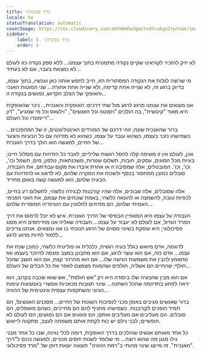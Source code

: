 ```yaml
---
title: מרד פסיכולוגי
locale: he
statusTranslation: automatic
coverImage: https://res.cloudinary.com/xmfm6mhw3gwctndtcubgx2rptnae/image/upload/v1740468922/small_cover_tratado_de_psicologia_revolucionaria_a4c0dca4e0.webp
sidebar:
    label: 3. מרד פסיכולוגי
    order: 3
---
```

לא יזיק להזכיר לקוראינו שקיים נקודה מתמטית בתוך עצמנו... ללא ספק נקודה כזו לעולם לא נמצאת בעבר, וגם לא בעתיד...

מי שרוצה לגלות את הנקודה המסתורית הזו, חייב לחפש אותה כאן ועכשיו, בתוך עצמו, בדיוק ברגע זה, לא שנייה אחת קדימה, ולא שנייה אחת אחורה... שני המוטות האנכי והאופקי של הצלב הקדוש, נפגשים בנקודה זו...

אנו מוצאים את עצמנו מרגע לרגע מול שתי דרכים: האופקית והאנכית... ניכר שהאופקית היא מאוד "קיטשית", בה הולכים "ויסנטה וכל האנשים", "וילגאס וכל מי שמגיע", "דון ריימונדו וכל העולם"...

ברור שהאנכית שונה; זוהי דרכם של המורדים האינטליגנטים, זו של המהפכנים... כשמישהו נזכר בעצמו, כשהוא עובד על עצמו, כשהוא לא מזדהה עם כל הבעיות והצער של החיים, למעשה הוא הולך בדרך האנכית...

אכן, לעולם אין זו משימה קלה לחסל רגשות שליליים; לאבד כל הזדהות עם מסלול חיינו; בעיות מכל הסוגים, עסקים, חובות, תשלום שטרות, משכנתאות, טלפון, מים, חשמל וכו', וכו', וכו'. המובטלים, אלה שמסיבה זו או אחרת איבדו את מקום עבודתם, את העבודה, סובלים כמובן ממחסור בכסף ולשכוח את המקרה שלהם, לא לדאוג או להזדהות עם הבעיה שלהם, הוא למעשה קשה באופן מחריד.

אלה שסובלים, אלה שבוכים, אלה שהיו קורבנות לבגידה כלשהי, לתשלום רע בחיים, לכפיות טובה, להשמצה או להונאה כלשהי, באמת שוכחים את עצמם, את האני הפנימי האמיתי שלהם, הם מזדהים לחלוטין עם הטרגדיה המוסרית שלהם...

העבודה על עצמו היא המאפיין הבסיסי של הדרך האנכית. איש לא יוכל לרמוס את דרך המרד הגדול, אם לעולם לא יעבוד על עצמו... העבודה שאליה אנו מתייחסים היא מסוג פסיכולוגי; היא עוסקת בשינוי מסוים של הרגע הנוכחי בו אנו נמצאים. אנחנו צריכים ללמוד לחיות מרגע לרגע...

לדוגמה, אדם מיואש בגלל בעיה רגשית, כלכלית או פוליטית כלשהי, כמובן שכח את עצמו... אדם כזה, אם הוא עוצר לרגע, אם הוא מתבונן במצב ומנסה להיזכר בעצמו ואז מתאמץ להבין את משמעות הגישה שלו... אם הוא מהרהר קצת, אם הוא חושב שהכל חולף; שהחיים הם אשליה, חולפים ושהמוות מצמצם לאפר את כל הבלים של העולם...

אם הוא מבין שהבעיה שלו ביסודה היא רק "אש חולפת", אש שווא שכבה בקרוב, הוא יראה לפתע בתדהמה שהכל השתנה... שינוי תגובות מכאניות אפשרי באמצעות עימות הגיוני והשתקפות עצמית אינטימית של ההוויה...

ברור שאנשים מגיבים באופן מכני לנסיבות השונות של החיים... מסכנים האנשים!, הם תמיד הופכים לקורבנות. כשמישהו מחניף להם הם מחייכים; כשהם מושפלים, הם סובלים. הם מעליבים אם מעליבים אותם; הם פוגעים אם הם נפגעים; הם לעולם לא חופשיים; לבני גילם יש כוח לקחת אותם משמחה לעצב, מתקווה לייאוש.

כל אחד מאותם אנשים שהולכים בדרך האופקית, דומה לכלי נגינה, שבו כל אחד מבני גילו מנגן מה שהוא רוצה... מי שלומד לשנות יחסים מכניים, למעשה נכנס ל"דרך האנכית". זה מייצג שינוי מהותי ב"רמת ההוויה" תוצאה יוצאת דופן של "מרד פסיכולוגי".

